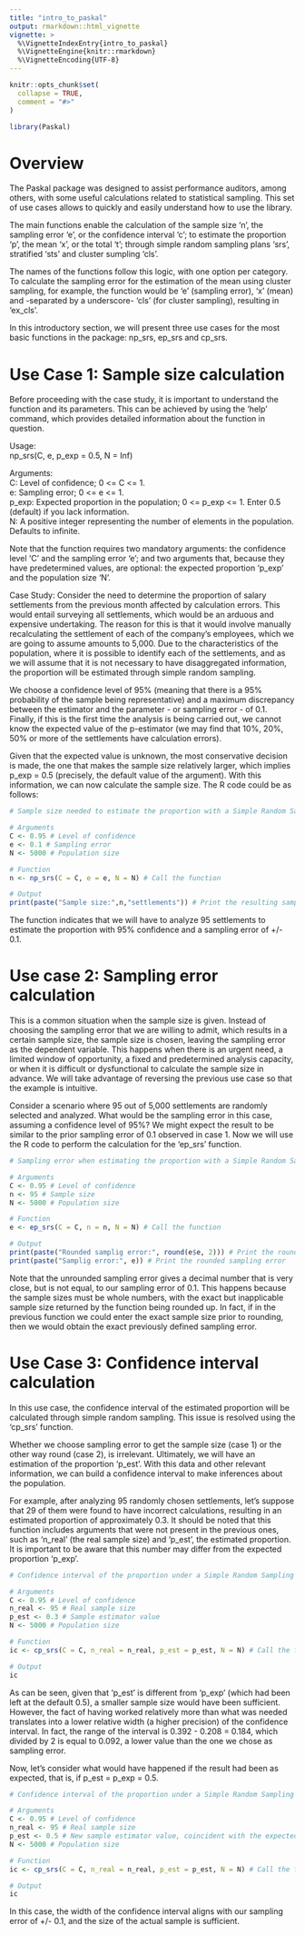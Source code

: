 ```yaml
---
title: "intro_to_paskal"
output: rmarkdown::html_vignette
vignette: >
  %\VignetteIndexEntry{intro_to_paskal}
  %\VignetteEngine{knitr::rmarkdown}
  %\VignetteEncoding{UTF-8}
---
```


```r
knitr::opts_chunk$set(
  collapse = TRUE,
  comment = "#>"
)
```


```r
library(Paskal)
```

# Overview

The Paskal package was designed to assist performance auditors, among others, with some useful calculations related to statistical sampling. This set of use cases allows to quickly and easily understand how to use the library.

The main functions enable the calculation of the sample size 'n', the sampling error 'e', or the confidence interval 'c'; to estimate the proportion 'p', the mean 'x', or the total 't'; through simple random sampling plans 'srs', stratified 'sts' and cluster sumpling 'cls'.

The names of the functions follow this logic, with one option per category. To calculate the sampling error for the estimation of the mean using cluster sampling, for example, the function would be 'e' (sampling error), 'x' (mean) and -separated by a underscore- 'cls' (for cluster sampling), resulting in 'ex_cls'.

In this introductory section, we will present three use cases for the most basic functions in the package: np_srs, ep_srs and cp_srs.

# Use Case 1: Sample size calculation

Before proceeding with the case study, it is important to understand the function and its parameters. This can be achieved by using the 'help' command, which provides detailed information about the function in question.

Usage:<br>
np_srs(C, e, p_exp = 0.5, N = Inf)

Arguments:<br>
C: Level of confidence; 0 <= C <= 1.<br>
e: Sampling error; 0 <= e <= 1.<br>
p_exp: Expected proportion in the population; 0 <= p_exp <= 1. Enter 0.5 (default) if you lack information.<br>
N: A positive integer representing the number of elements in the population. Defaults to infinite.<br>

Note that the function requires two mandatory arguments: the confidence level 'C' and the sampling error 'e'; and two arguments that, because they have predetermined values, are optional: the expected proportion 'p_exp' and the population size 'N'.

Case Study: Consider the need to determine the proportion of salary settlements from the previous month affected by calculation errors. This would entail surveying all settlements, which would be an arduous and expensive undertaking. The reason for this is that it would involve manually recalculating the settlement of each of the company's employees, which we are going to assume amounts to 5,000. Due to the characteristics of the population, where it is possible to identify each of the settlements, and as we will assume that it is not necessary to have disaggregated information, the proportion will be estimated through simple random sampling.

We choose a confidence level of 95% (meaning that there is a 95% probability of the sample being representative) and a maximum discrepancy between the estimator and the parameter - or sampling error - of 0.1. Finally, if this is the first time the analysis is being carried out, we cannot know the expected value of the p-estimator (we may find that 10%, 20%, 50% or more of the settlements have calculation errors).

Given that the expected value is unknown, the most conservative decision is made, the one that makes the sample size relatively larger, which implies p_exp = 0.5 (precisely, the default value of the argument). With this information, we can now calculate the sample size. The R code could be as follows: 

```r
# Sample size needed to estimate the proportion with a Simple Random Sampling plan

# Arguments
C <- 0.95 # Level of confidence
e <- 0.1 # Sampling error
N <- 5000 # Population size

# Function
n <- np_srs(C = C, e = e, N = N) # Call the function

# Output
print(paste("Sample size:",n,"settlements")) # Print the resulting sampling size
```

The function indicates that we will have to analyze 95 settlements to estimate the proportion with 95% confidence and a sampling error of +/- 0.1.

# Use case 2: Sampling error calculation

This is a common situation when the sample size is given. Instead of choosing the sampling error that we are willing to admit, which results in a certain sample size, the sample size is chosen, leaving the sampling error as the dependent variable. This happens when there is an urgent need, a limited window of opportunity, a fixed and predetermined analysis capacity, or when it is difficult or dysfunctional to calculate the sample size in advance. We will take advantage of reversing the previous use case so that the example is intuitive. 

Consider a scenario where 95 out of 5,000 settlements are randomly selected and analyzed. What would be the sampling error in this case, assuming a confidence level of 95%? We might expect the result to be similar to the prior sampling error of 0.1 observed in case 1. Now we will use the R code to perform the calculation for the 'ep_srs' function. <br>

```r
# Sampling error when estimating the proportion with a Simple Random Sampling plan

# Arguments
C <- 0.95 # Level of confidence
n <- 95 # Sample size
N <- 5000 # Population size

# Function
e <- ep_srs(C = C, n = n, N = N) # Call the function

# Output
print(paste("Rounded samplig error:", round(e$e, 2))) # Print the rounded sampling error
print(paste("Samplig error:", e)) # Print the rounded sampling error
```

Note that the unrounded sampling error gives a decimal number that is very close, but is not equal, to our sampling error of 0.1. This happens because the sample sizes must be whole numbers, with the exact but inapplicable sample size returned by the function being rounded up. In fact, if in the previous function we could enter the exact sample size prior to rounding, then we would obtain the exact previously defined sampling error.

# Use Case 3: Confidence interval calculation

In this use case, the confidence interval of the estimated proportion will be calculated through simple random sampling. This issue is resolved using the 'cp_srs' function.

Whether we choose sampling error to get the sample size (case 1) or the other way round (case 2), is irrelevant. Ultimately, we will have an estimation of the proportion ‘p_est’. With this data and other relevant information, we can build a confidence interval to make inferences about the population.

For example, after analyzing 95 randomly chosen settlements, let’s suppose that 29 of them were found to have incorrect calculations, resulting in an estimated proportion of approximately 0.3. It should be noted that this function includes arguments that were not present in the previous ones, such as ‘n_real’ (the real sample size) and ‘p_est’, the estimated proportion. It is important to be aware that this number may differ from the expected proportion ‘p_exp’. <br>

```r
# Confidence interval of the proportion under a Simple Random Sampling framework

# Arguments
C <- 0.95 # Level of confidence
n_real <- 95 # Real sample size
p_est <- 0.3 # Sample estimator value
N <- 5000 # Population size

# Function
ic <- cp_srs(C = C, n_real = n_real, p_est = p_est, N = N) # Call the function

# Output
ic
```

As can be seen, given that 'p_est' is different from 'p_exp' (which had been left at the default 0.5), a smaller sample size would have been sufficient. However, the fact of having worked relatively more than what was needed translates into a lower relative width (a higher precision) of the confidence interval. In fact, the range of the interval is 0.392 - 0.208 = 0.184, which divided by 2 is equal to 0.092, a lower value than the one we chose as sampling error.

Now, let's consider what would have happened if the result had been as expected, that is, if p_est = p_exp = 0.5.

```r
# Confidence interval of the proportion under a Simple Random Sampling framework (with another 'p_est')

# Arguments
C <- 0.95 # Level of confidence
n_real <- 95 # Real sample size
p_est <- 0.5 # New sample estimator value, coincident with the expected value
N <- 5000 # Population size

# Function
ic <- cp_srs(C = C, n_real = n_real, p_est = p_est, N = N) # Call the function

# Output
ic
```

In this case, the width of the confidence interval aligns with our sampling error of +/- 0.1, and the size of the actual sample is sufficient.
